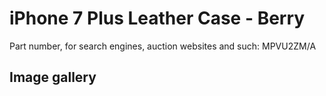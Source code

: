 
# iPhone 7 Plus Leather Case - Berry

Part number, for search engines, auction websites and such: MPVU2ZM/A

## Image gallery

<div style={{ width: "768px" }}>
  <GalleryComponent
    images={[
      {
        original: "/everysource/MPVU2.png",
        thumbnail: "/everypreview/MPVU2.png",
      },
      {
        original: "/everysource/MPVU2_AV1_GOLD.png",
        thumbnail: "/everypreview/MPVU2_AV1_GOLD.png",
      },
      {
        original: "/everysource/MPVU2_AV1_JET_BLACK.png",
        thumbnail: "/everypreview/MPVU2_AV1_JET_BLACK.png",
      },
      {
        original: "/everysource/MPVU2_AV1_RED.png",
        thumbnail: "/everypreview/MPVU2_AV1_RED.png",
      },
      {
        original: "/everysource/MPVU2_AV1_SILVER.png",
        thumbnail: "/everypreview/MPVU2_AV1_SILVER.png",
      },
      {
        original: "/everysource/MPVU2_AV2.png",
        thumbnail: "/everypreview/MPVU2_AV2.png",
      }
    ]}
  />
</div>